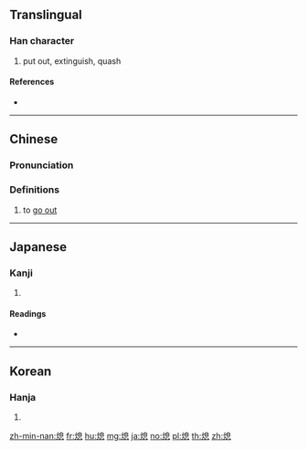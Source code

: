 ==Translingual==

===Han character===
{{Han char|rn=86|rad=火|as=10|sn=14|four=96830|canj=FHUP}}

# put out, extinguish, quash

====References====
* {{Han ref|kx=0679.030|dkj=19287|dj=1090.260|hdz=32223.130|uh=7184|ud=29060|bh=BAB6|bd=47798}}

----

==Chinese==
{{zh-forms}}

===Pronunciation===
{{zh-pron
|m=熄
|c=sik1
|h=pfs=sit
|md=
|mn=sit
|w=
|mc=y
|oc=y
|cat=v
}}

===Definitions===
{{zh-hanzi}}

# {{lb|zh|of a fire or light (source)}} to [[go out]]

----

==Japanese==

===Kanji===
{{ja-kanji|grade=|rs=火10}}

# {{defn|lang=ja|sort=火10}}

====Readings====
* {{ja-readings|on=[[そく]] (soku)|kun=[[きえる]] (kieru), [[やむ]] (yamu)}}

----

==Korean==

===Hanja===
{{ko-hanja|hangeul=식|eumhun=|rv=sik|mr=sik|y=sik}}

# {{defn|lang=ko|sort=火10}}

[[zh-min-nan:熄]]
[[fr:熄]]
[[hu:熄]]
[[mg:熄]]
[[ja:熄]]
[[no:熄]]
[[pl:熄]]
[[th:熄]]
[[zh:熄]]